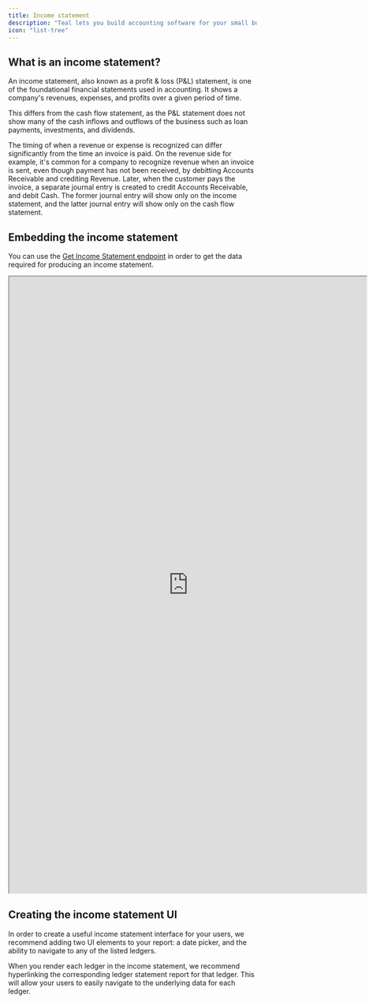 ```yaml
---
title: Income statement
description: "Teal lets you build accounting software for your small business customers to use."
icon: "list-tree"
---
```


## What is an income statement?

An income statement, also known as a profit & loss (P&L) statement, is one of the foundational financial statements used in accounting. It shows a company's revenues, expenses, and profits over a given period of time.

This differs from the cash flow statement, as the P&L statement does not show many of the cash inflows and outflows of the business such as loan payments, investments, and dividends.

The timing of when a revenue or expense is recognized can differ significantly from the time an invoice is paid. On the revenue side for example, it's common for a company to recognize revenue when an invoice is sent, even though payment has not been received, by debitting Accounts Receivable and crediting Revenue. Later, when the customer pays the invoice, a separate journal entry is created to credit Accounts Receivable, and debit Cash. The former journal entry will show only on the income statement, and the latter journal entry will show only on the cash flow statement.

## Embedding the income statement

You can use the [Get Income Statement endpoint](/api-reference/reports/get_income_statement) in order to get the data required for producing an income statement.

<iframe
  src="https://codesandbox.io/embed/confident-sunset-xg5ygb?fontsize=14&hidenavigation=1&theme=dark?autoresize=1&fontsize=14&hidenavigation=1&codemirror=1&hidedevtools=1&theme=dark&view=preview"
  width="725"
  height="1250"
  title="Income Statement"
  allow="accelerometer; ambient-light-sensor; camera; encrypted-media; geolocation; gyroscope; hid; microphone; midi; payment; usb; vr; xr-spatial-tracking"
  sandbox="allow-forms allow-modals allow-popups allow-presentation allow-same-origin allow-scripts"
></iframe>

## Creating the income statement UI

In order to create a useful income statement interface for your users, we recommend adding two UI elements to your report: a date picker, and the ability to navigate to any of the listed ledgers.

When you render each ledger in the income statement, we recommend hyperlinking the corresponding ledger statement report for that ledger. This will allow your users to easily navigate to the underlying data for each ledger.

